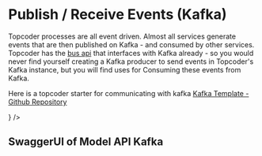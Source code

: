 
# Publish / Receive Events (Kafka)

Topcoder processes are all event driven. Almost all services generate events that are then published on Kafka - and 
consumed by other services. Topcoder has the [bus api](https://github.com/topcoder-platform/tc-bus-api) that 
interfaces with Kafka already - so you would never find yourself creating a Kafka producer to send events 
in Topcoder's Kafka instance, but you will find uses for Consuming these events from Kafka.

Here is a topcoder starter for communicating with kafka
[Kafka Template - Github Repository](https://github.com/topcoder-platform/model-api-kafka)

<div><LiveDemo component={<Kafka />} /></div>

## SwaggerUI of Model API Kafka

<div><Swagger swaggerSpec={kafkaV5Swagger} /></div>